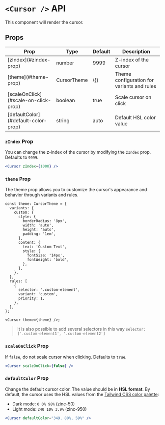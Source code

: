 # <a name="cursor-api"></a>`<Cursor />` API

This component will render the cursor.

## <a name="props"></a>Props

<table>
  <thead>
    <tr>
      <th>Prop</th>
      <th>Type</th>
      <th>Default</th>
      <th>Description</th>
    </tr>
  </thead>
  <tbody>
    <tr>
      <td>[zIndex](#zindex-prop)</td>
      <td>number</td>
      <td>9999</td>
      <td>Z-index of the cursor</td>
    </tr>
    <tr>
      <td>[theme](#theme-prop)</td>
      <td>CursorTheme</td>
      <td>\{}</td>
      <td>Theme configuration for variants and rules</td>
    </tr>
    <tr>
      <td>[scaleOnClick](#scale-on-click-prop)</td>
      <td>boolean</td>
      <td>true</td>
      <td>Scale cursor on click</td>
    </tr>
    <tr>
      <td>[defaultColor](#default-color-prop)</td>
      <td>string</td>
      <td>auto</td>
      <td>Default HSL color value</td>
    </tr>
  </tbody>
</table>

### <a name="zindex-prop"></a>`zIndex` Prop

You can change the z-index of the cursor by modifying the `zIndex` prop. Defaults to `9999`.

```jsx
<Cursor zIndex={1000} />
```

### <a name="theme-prop"></a>`theme` Prop

The theme prop allows you to customize the cursor's appearance and behavior through variants and rules.

```tsx
const theme: CursorTheme = {
  variants: {
    custom: {
      style: {
        borderRadius: '8px',
        width: 'auto',
        height: 'auto',
        padding: '1em',
      },
      content: {
        text: 'Custom Text',
        style: {
          fontSize: '14px',
          fontWeight: 'bold',
        },
      },
    },
  },
  rules: [
    {
      selector: '.custom-element',
      variant: 'custom',
      priority: 1,
    },
  ],
};

<Cursor theme={theme} />;
```

> It is also possible to add several selectors in this way `selector: ['.custom-element1', '.custom-element2']`

### <a name="scale-on-click-prop"></a>`scaleOnClick` Prop

If `false`, do not scale cursor when clicking. Defaults to `true`.

```jsx
<Cursor scaleOnClick={false} />
```

### <a name="default-color-prop"></a>`defaultColor` Prop

Change the default cursor color. The value should be in **HSL format**. By default, the cursor uses the HSL values from the <a href="https://ui.shadcn.com/colors" target="_blank" rel="noopener noreferrer">Tailwind CSS color palette</a>:

- Dark mode: `0 0% 98%` (zinc-50)
- Light mode: `240 10% 3.9%` (zinc-950)

```jsx
<Cursor defaultColor="349, 80%, 59%" />
```
